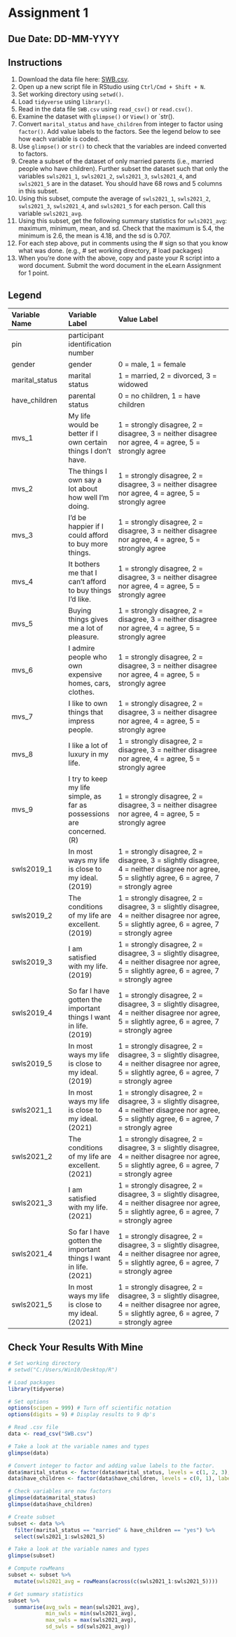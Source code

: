 # Assignment 1 {#tha1}

## Due Date: DD-MM-YYYY

## Instructions

1. Download the data file here: [SWB.csv](SWB.csv).
1. Open up a new script file in RStudio using `Ctrl/Cmd + Shift + N`. 
1. Set working directory using `setwd()`.
1. Load `tidyverse` using `library()`.
1. Read in the data file `SWB.csv` using `read_csv()` or `read.csv()`.
1. Examine the dataset with `glimpse()` or `View()` or `str(). 
1. Convert `marital_status` and `have_children` from integer to factor using `factor()`. Add value labels to the factors. See the legend below to see how each variable is coded. 
1. Use `glimpse()` or `str()` to check that the variables are indeed converted to factors.
1. Create a subset of the dataset of only married parents (i.e., married people who have children). Further subset the dataset such that only the variables `swls2021_1`, `swls2021_2`, `swls2021_3`, `swls2021_4`, and `swls2021_5` are in the dataset. You should have 68 rows and 5 columns in this subset.
1. Using this subset, compute the average of `swls2021_1`, `swls2021_2`, `swls2021_3`, `swls2021_4`, and `swls2021_5` for each person. Call this variable `swls2021_avg`. 
1. Using this subset, get the following summary statistics for `swls2021_avg`: maximum, minimum, mean, and sd. Check that the maximum is 5.4, the minimum is 2.6, the mean is 4.18, and the sd is 0.707.
1. For each step above, put in comments using the # sign so that you know what was done. (e.g., # set working directory, # load packages)
1. When you’re done with the above, copy and paste your R script into a word document. Submit the word document in the eLearn Assignment for 1 point.

## Legend

| Variable Name   | Variable Label | Value Label | 
|:-------|:----|:----------------|
|pin|participant identification number||
|gender|gender|0 = male, 1 = female|
|marital_status| marital status| 1 = married, 2 = divorced, 3 = widowed|
|have_children|parental status | 0 = no children, 1 = have children|
|mvs_1| My life would be better if I own certain things I don't have.| 1 = strongly disagree, 2 = disagree, 3 = neither disagree nor agree, 4 = agree, 5 = strongly agree|
|mvs_2| The things I own say a lot about how well I'm doing.| 1 = strongly disagree, 2 = disagree, 3 = neither disagree nor agree, 4 = agree, 5 = strongly agree|
|mvs_3| I'd be happier if I could afford to buy more things.| 1 = strongly disagree, 2 = disagree, 3 = neither disagree nor agree, 4 = agree, 5 = strongly agree|
|mvs_4| It bothers me that I can't afford to buy things I'd like.| 1 = strongly disagree, 2 = disagree, 3 = neither disagree nor agree, 4 = agree, 5 = strongly agree|
|mvs_5| Buying things gives me a lot of pleasure.| 1 = strongly disagree, 2 = disagree, 3 = neither disagree nor agree, 4 = agree, 5 = strongly agree|
|mvs_6| I admire people who own expensive homes, cars, clothes. | 1 = strongly disagree, 2 = disagree, 3 = neither disagree nor agree, 4 = agree, 5 = strongly agree|
|mvs_7| I like to own things that impress people.| 1 = strongly disagree, 2 = disagree, 3 = neither disagree nor agree, 4 = agree, 5 = strongly agree|
|mvs_8| I like a lot of luxury in my life.| 1 = strongly disagree, 2 = disagree, 3 = neither disagree nor agree, 4 = agree, 5 = strongly agree|
|mvs_9| I try to keep my life simple, as far as possessions are concerned. (R)| 1 = strongly disagree, 2 = disagree, 3 = neither disagree nor agree, 4 = agree, 5 = strongly agree|
|swls2019_1|In most ways my life is close to my ideal. (2019)|1 = strongly disagree, 2 = disagree, 3 = slightly disagree, 4 = neither disagree nor agree, 5 = slightly agree, 6 = agree, 7 = strongly agree|
|swls2019_2|The conditions of my life are excellent. (2019)|1 = strongly disagree, 2 = disagree, 3 = slightly disagree, 4 = neither disagree nor agree, 5 = slightly agree, 6 = agree, 7 = strongly agree|
|swls2019_3|I am satisfied with my life. (2019)|1 = strongly disagree, 2 = disagree, 3 = slightly disagree, 4 = neither disagree nor agree, 5 = slightly agree, 6 = agree, 7 = strongly agree|
|swls2019_4|So far I have gotten the important things I want in life. (2019) |1 = strongly disagree, 2 = disagree, 3 = slightly disagree, 4 = neither disagree nor agree, 5 = slightly agree, 6 = agree, 7 = strongly agree|
|swls2019_5|In most ways my life is close to my ideal. (2019)|1 = strongly disagree, 2 = disagree, 3 = slightly disagree, 4 = neither disagree nor agree, 5 = slightly agree, 6 = agree, 7 = strongly agree|
|swls2021_1|In most ways my life is close to my ideal. (2021)|1 = strongly disagree, 2 = disagree, 3 = slightly disagree, 4 = neither disagree nor agree, 5 = slightly agree, 6 = agree, 7 = strongly agree|
|swls2021_2|The conditions of my life are excellent. (2021)|1 = strongly disagree, 2 = disagree, 3 = slightly disagree, 4 = neither disagree nor agree, 5 = slightly agree, 6 = agree, 7 = strongly agree|
|swls2021_3|I am satisfied with my life. (2021)|1 = strongly disagree, 2 = disagree, 3 = slightly disagree, 4 = neither disagree nor agree, 5 = slightly agree, 6 = agree, 7 = strongly agree|
|swls2021_4|So far I have gotten the important things I want in life. (2021) |1 = strongly disagree, 2 = disagree, 3 = slightly disagree, 4 = neither disagree nor agree, 5 = slightly agree, 6 = agree, 7 = strongly agree|
|swls2021_5|In most ways my life is close to my ideal. (2021)|1 = strongly disagree, 2 = disagree, 3 = slightly disagree, 4 = neither disagree nor agree, 5 = slightly agree, 6 = agree, 7 = strongly agree|

## Check Your Results With Mine

```r

# Set working directory
# setwd("C:/Users/Win10/Desktop/R")

# Load packages
library(tidyverse)

# Set options 
options(scipen = 999) # Turn off scientific notation 
options(digits = 9) # Display results to 9 dp's

# Read .csv file
data <- read_csv("SWB.csv")

# Take a look at the variable names and types
glimpse(data)

# Convert integer to factor and adding value labels to the factor.
data$marital_status <- factor(data$marital_status, levels = c(1, 2, 3), labels = c("married", "divorced", "widowed"))
data$have_children <- factor(data$have_children, levels = c(0, 1), labels = c("no", "yes"))

# Check variables are now factors
glimpse(data$marital_status)
glimpse(data$have_children)

# Create subset 
subset <- data %>% 
  filter(marital_status == "married" & have_children == "yes") %>% 
  select(swls2021_1:swls2021_5)

# Take a look at the variable names and types
glimpse(subset)

# Compute rowMeans
subset <- subset %>% 
  mutate(swls2021_avg = rowMeans(across(c(swls2021_1:swls2021_5)))) 

# Get summary statistics
subset %>% 
  summarise(avg_swls = mean(swls2021_avg), 
            min_swls = min(swls2021_avg), 
            max_swls = max(swls2021_avg), 
            sd_swls = sd(swls2021_avg))

```

